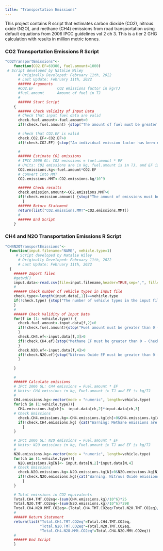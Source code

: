 ```yaml
---
title: "Transportation Emissions"
---
```


This project contains R script that estimates carbon dioxide (CO2), nitrous oxide (N2O), and methane (CH4) emissions from road transportation using default equations from 2006 IPCC guidelines vol 2 ch 3. This is a tier 2 GHG calculation with results in million metric tonnes.

### CO2 Transportation Emissions R Script

```r
"CO2TransportEmissions"<-
    function(CO2.EF=69300, fuel.amount=1000) 
 # Script developed by Natalie Wiley
      # Originally Developed: February 11th, 2022
      # Last Update: February 11th, 2022
      ###### Arguments
      #CO2.EF           CO2 emissions factor in kg/TJ
      #fuel.amount      Amount of fuel in TJ
      #
      ###### Start Script
    {
      ###### Check Validity of Input Data
      # Check that input fuel data are valid
      check.fuel.amount<-fuel.amount>0
      if(!check.fuel.amount) {stop("The amount of fuel must be greater than 0.")}
    
      # check that CO2.EF is valid
      check.CO2.EF<-CO2.EF>0
      if(!check.CO2.EF) {stop("An individual emission factor has been entered - the EF must be greater than 0.")}
     
      #
      ###### Estimate CO2 emissions
      # IPCC 2006 GL: CO2 emissions = fuel.amount * EF
      # Units: CO2 emissions are in kg, fuel.amount is in TJ, and EF is in kg/TG
      CO2.emissions.kg<-fuel.amount*CO2.EF
      # convert into MMT
      CO2.emissions.MMT<-CO2.emissions.kg/10^9
      
      ###### Check results
      check.emission.amount<-CO2.emissions.MMT>0
      if(!check.emission.amount) {stop("The amount of emissions must be greater than 0.")
        }
      ###### Return Statement
      return(list("CO2.emissions.MMT"=CO2.emissions.MMT))
      #
      ###### End Script
    }

```

### CH4 and N2O Transportation Emissions R Script

```r
"CH4N2OTransportEmissions"<-
  function(input.filename="NAME", vehicle.type=1)
     # Script developed by Natalie Wiley
      # Originally Developed: February 11th, 2022
      # Last Update: February 11th, 2022
  {
    ###### Import files
    #getwd()
    input.data<-read.csv(file=input.filename,header=TRUE,sep=",", fill=FALSE)
    #
    ###### Check number of vehicle types in input file
    check.type<-length(input.data[,1])==vehicle.type
    if(!check.type) {stop("The number of vehicle types in the input file is not consistent with the number entered in the function argument")
    }
    #
    ###### Check Validity of Input Data
    for(f in (1: vehicle.type)) {
      check.fuel.amount<-input.data[f,2]>0
      if(!check.fuel.amount){stop("Fuel amount must be greater than 0 - check input file.")
      }
      check.CH4.ef<-input.data[f,3]>0
      if(!check.CH4.ef){stop("Methane EF must be greater than 0 - Check input file.")
      }
      check.N2O.ef<-input.data[f,4]>0
      if(!check.N2O.ef){stop("Nitrous Oxide EF must be greater than 0 - Check input file.")
      }
      
    }
    
    #
    ###### Calculate emissions
    # IPCC 2006 GL: CH4 emissions = Fuel.amount * EF
    # Units: CH4 emissions in kg, Fuel.amount in TJ and EF is kg/TJ
    #
    CH4.emissions.kg<-vector(mode = "numeric", length=vehicle.type)
    for(ch in (1:vehicle.type)){
      CH4.emissions.kg[ch]<- input.data[ch,2]*input.data[ch,3]
    # Check Emissions
      check.CH4.emissions.kg<-CH4.emissions.kg[ch]>0&CH4.emissions.kg[ch]<=10^12
      if(!check.CH4.emissions.kg) {cat("Warning: Methane emissions are not within the expected range.")
        }
    }
    
    # IPCC 2006 GL: N2O emissions = Fuel.amount * EF
    # Units: N2O emissions in kg, Fuel.amount in TJ and EF is kg/TJ
    #
    N2O.emissions.kg<-vector(mode = "numeric", length=vehicle.type)
    for(ch in (1:vehicle.type)){
      N2O.emissions.kg[N]<- input.data[N,2]*input.data[N,4]
    # Check Emissions
      check.N2O.emissions.kg<-N2O.emissions.kg[N]>0&N2O.emissions.kg[N]<=10^12
      if(!check.N2O.emissions.kg){cat("Warning: Nitrous Oxide emissions are not within the expected range.")
        }
    }
    
    # Total emissions in CO2 equivalents
    Total.CH4.TMT.CO2eq<-(sum(CH4.emissions.kg)/10^6)*25
    Total.N2O.TMT.CO2eq<-(sum(N2O.emissions.kg)/10^6)*298
    Total.CH4.N2O.MMT.CO2eq<-(Total.CH4.TMT.CO2eq+Total.N2O.TMT.CO2eq)/10^3
    #
    ###### Return Statement
    return(list("Total.CH4.TMT.CO2eq"=Total.CH4.TMT.CO2eq,
                "Total.N2O.TMT.CO2eq"=Total.N2O.TMT.CO2eq,
                "Total.CH4.N2O.MMt.CO2eq"=Total.CH4.N2O.MMt.CO2eq))
    #
    ###### End Script
    }

  
```
